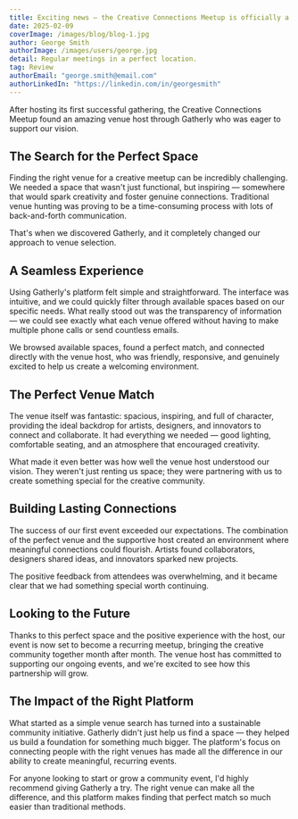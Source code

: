```yaml
---
title: Exciting news — the Creative Connections Meetup is officially a recurring event!
date: 2025-02-09
coverImage: /images/blog/blog-1.jpg
author: George Smith
authorImage: /images/users/george.jpg
detail: Regular meetings in a perfect location.
tag: Review
authorEmail: "george.smith@email.com"
authorLinkedIn: "https://linkedin.com/in/georgesmith"
---
```


After hosting its first successful gathering, the Creative Connections Meetup found an amazing venue host through Gatherly who was eager to support our vision.

## The Search for the Perfect Space

Finding the right venue for a creative meetup can be incredibly challenging. We needed a space that wasn't just functional, but inspiring — somewhere that would spark creativity and foster genuine connections. Traditional venue hunting was proving to be a time-consuming process with lots of back-and-forth communication.

That's when we discovered Gatherly, and it completely changed our approach to venue selection.

## A Seamless Experience

Using Gatherly's platform felt simple and straightforward. The interface was intuitive, and we could quickly filter through available spaces based on our specific needs. What really stood out was the transparency of information — we could see exactly what each venue offered without having to make multiple phone calls or send countless emails.

We browsed available spaces, found a perfect match, and connected directly with the venue host, who was friendly, responsive, and genuinely excited to help us create a welcoming environment.

## The Perfect Venue Match

The venue itself was fantastic: spacious, inspiring, and full of character, providing the ideal backdrop for artists, designers, and innovators to connect and collaborate. It had everything we needed — good lighting, comfortable seating, and an atmosphere that encouraged creativity.

What made it even better was how well the venue host understood our vision. They weren't just renting us space; they were partnering with us to create something special for the creative community.

## Building Lasting Connections

The success of our first event exceeded our expectations. The combination of the perfect venue and the supportive host created an environment where meaningful connections could flourish. Artists found collaborators, designers shared ideas, and innovators sparked new projects.

The positive feedback from attendees was overwhelming, and it became clear that we had something special worth continuing.

## Looking to the Future

Thanks to this perfect space and the positive experience with the host, our event is now set to become a recurring meetup, bringing the creative community together month after month. The venue host has committed to supporting our ongoing events, and we're excited to see how this partnership will grow.

## The Impact of the Right Platform

What started as a simple venue search has turned into a sustainable community initiative. Gatherly didn't just help us find a space — they helped us build a foundation for something much bigger. The platform's focus on connecting people with the right venues has made all the difference in our ability to create meaningful, recurring events.

For anyone looking to start or grow a community event, I'd highly recommend giving Gatherly a try. The right venue can make all the difference, and this platform makes finding that perfect match so much easier than traditional methods. 